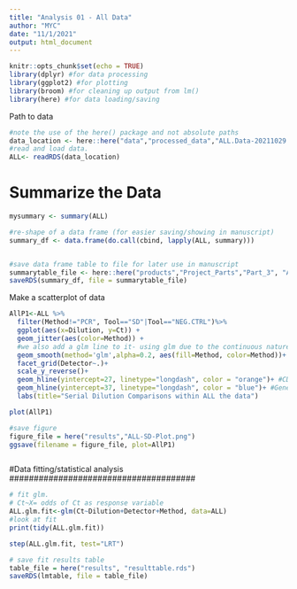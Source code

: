 ---
title: "Analysis 01 - All Data"
author: "MYC"
date: "11/1/2021"
output: html_document
---

```{r setup, include=FALSE}
knitr::opts_chunk$set(echo = TRUE)
library(dplyr) #for data processing
library(ggplot2) #for plotting
library(broom) #for cleaning up output from lm()
library(here) #for data loading/saving

```
Path to data
```{r Data}
#note the use of the here() package and not absolute paths
data_location <- here::here("data","processed_data","ALL.Data-20211029.rds")
#read and load data. 
ALL<- readRDS(data_location)
```

# Summarize the Data

```{r}
mysummary <- summary(ALL)
```

```{r}
#re-shape of a data frame (for easier saving/showing in manuscript)
summary_df <- data.frame(do.call(cbind, lapply(ALL, summary)))
```
```{r}

```

```{r}
#save data frame table to file for later use in manuscript
summarytable_file <- here::here("products","Project_Parts","Part_3", "All.Summary.Table.rds")
saveRDS(summary_df, file = summarytable_file)
```

Make a scatterplot of data

```{r}
AllP1<-ALL %>% 
  filter(Method!="PCR", Tool=="SD"|Tool=="NEG.CTRL")%>%
  ggplot(aes(x=Dilution, y=Ct)) + 
  geom_jitter(aes(color=Method)) + 
  #we also add a glm line to it- using glm due to the continuous nature of the dilutions??
  geom_smooth(method='glm',alpha=0.2, aes(fill=Method, color=Method))+
  facet_grid(Detector~.)+
  scale_y_reverse()+
  geom_hline(yintercept=27, linetype="longdash", color = "orange")+ #CDC confirmed threshold
  geom_hline(yintercept=37, linetype="longdash", color = "blue")+ #General confirmed threshold
  labs(title="Serial Dilution Comparisons within ALL the data")

plot(AllP1)
```

```{r}
#save figure
figure_file = here("results","ALL-SD-Plot.png")
ggsave(filename = figure_file, plot=AllP1) 
```

```{r ALL Data fit and stat analysis}

```
######################################
#Data fitting/statistical analysis
######################################
```{r}
# fit glm.
# Ct~X= odds of Ct as response variable
ALL.glm.fit<-glm(Ct~Dilution+Detector+Method, data=ALL)
#look at fit
print(tidy(ALL.glm.fit))

step(ALL.glm.fit, test="LRT")
```
```{r}
# save fit results table  
table_file = here("results", "resulttable.rds")
saveRDS(lmtable, file = table_file)

```




